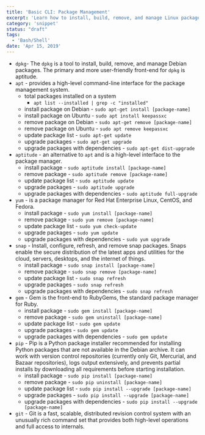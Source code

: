 ```yaml
---
title: 'Basic CLI: Package Management'
excerpt: 'Learn how to install, build, remove, and manage Linux packages.'
category: 'snippet'
status: "draft"
tags:
  - 'Bash/Shell'
date: 'Apr 15, 2019'
---
```


- `dpkg`- The `dpkg` is a tool to install, build, remove, and manage Debian packages. The primary and more user-friendly front-end for `dpkg` is aptitude.
- `apt` - provides a high-level command-line interface for the package management system.
  - total packages installed on a system
    - `apt list --installed | grep -c "installed"`
  - install package on Debian - `sudo apt-get install [package-name]`
  - install package on Ubuntu - `sudo apt install keepassxc`
  - remove package on Debian - `sudo apt-get remove [package-name]`
  - remove package on Ubuntu - `sudo apt remove keepassxc`
  - update package list - `sudo apt-get update`
  - upgrade packages - `sudo apt-get upgrade`
  - upgrade packages with dependencies - `sudo apt-get dist-upgrade`
- `aptitude` - an alternative to `apt` and is a high-level interface to the package manager.
  - install package - `sudo aptitude install [package-name]`
  - remove package - `sudo aptitude remove [package-name]`
  - update package list - `sudo aptitude update`
  - upgrade packages - `sudo aptitude upgrade`
  - upgrade packages with dependencies - `sudo aptitude full-upgrade`
- `yum` - is a package manager for Red Hat Enterprise Linux, CentOS, and Fedora.
  - install package - `sudo yum install [package-name]`
  - remove package - `sudo yum remove [package-name]`
  - update package list - `sudo yum check-update`
  - upgrade packages - `sudo yum update`
  - upgrade packages with dependencies - `sudo yum upgrade`
- `snap` - Install, configure, refresh, and remove snap packages. Snaps enable the secure distribution of the latest apps and utilities for the cloud, servers, desktops, and the internet of things.
  - install package - `sudo snap install [package-name]`
  - remove package - `sudo snap remove [package-name]`
  - update package list - `sudo snap refresh`
  - upgrade packages - `sudo snap refresh`
  - upgrade packages with dependencies - `sudo snap refresh`
- `gem` - Gem is the front-end to RubyGems, the standard package manager for Ruby.
  - install package - `sudo gem install [package-name]`
  - remove package - `sudo gem uninstall [package-name]`
  - update package list - `sudo gem update`
  - upgrade packages - `sudo gem update`
  - upgrade packages with dependencies - `sudo gem update`
- `pip` - Pip is a Python package installer recommended for installing Python packages that are not available in the Debian archive. It can work with version control repositories (currently only Git, Mercurial, and Bazaar repositories), logs output extensively, and prevents partial installs by downloading all requirements before starting installation.
  - install package - `sudo pip install [package-name]`
  - remove package - `sudo pip uninstall [package-name]`
  - update package list - `sudo pip install --upgrade [package-name]`
  - upgrade packages - `sudo pip install --upgrade [package-name]`
  - upgrade packages with dependencies - `sudo pip install --upgrade [package-name]`
- `git` - Git is a fast, scalable, distributed revision control system with an unusually rich command set that provides both high-level operations and full access to internals.

